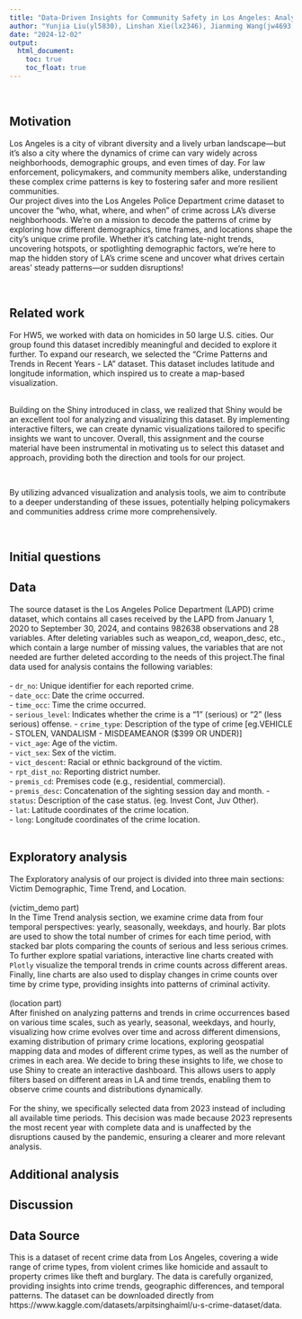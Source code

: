 ```yaml
---
title: "Data-Driven Insights for Community Safety in Los Angeles: Analyzing Crime Patterns and Trends in Recent Years"
author: "Yunjia Liu(yl5830), Linshan Xie(lx2346), Jianming Wang(jw4693), Yuwei Xia(yx2953), Tingyu Qian(tq2171)"
date: "2024-12-02"
output: 
  html_document:
    toc: true
    toc_float: true
---
```


\

## Motivation
Los Angeles is a city of vibrant diversity and a lively urban landscape—but it’s also a city where the dynamics of crime can vary widely across neighborhoods, demographic groups, and even times of day. For law enforcement, policymakers, and community members alike, understanding these complex crime patterns is key to fostering safer and more resilient communities.\
Our project dives into the Los Angeles Police Department crime dataset to uncover the "who, what, where, and when" of crime across LA's diverse neighborhoods. We're on a mission to decode the patterns of crime by exploring how different demographics, time frames, and locations shape the city's unique crime profile. Whether it's catching late-night trends, uncovering hotspots, or spotlighting demographic factors, we’re here to map the hidden story of LA’s crime scene and uncover what drives certain areas' steady patterns—or sudden disruptions!\

\

## Related work
For HW5, we worked with data on homicides in 50 large U.S. cities. Our group found this dataset incredibly meaningful and decided to explore it further. To expand our research, we selected the "Crime Patterns and Trends in Recent Years - LA" dataset. This dataset includes latitude and longitude information, which inspired us to create a map-based visualization.\

\
Building on the Shiny introduced in class, we realized that Shiny would be an excellent tool for analyzing and visualizing this dataset. By implementing interactive filters, we can create dynamic visualizations tailored to specific insights we want to uncover. Overall, this assignment and the course material have been instrumental in motivating us to select this dataset and approach, providing both the direction and tools for our project.\

\

By utilizing advanced visualization and analysis tools, we aim to contribute to a deeper understanding of these issues, potentially helping policymakers and communities address crime more comprehensively.\

\


## Initial questions



## Data
The source dataset is the Los Angeles Police Department (LAPD) crime dataset, which contains all cases received by the LAPD from January 1, 2020 to September 30, 2024, and contains 982638 observations and 28 variables. After deleting variables such as weapon_cd, weapon_desc, etc., which contain a large number of missing values, the variables that are not needed are further deleted according to the needs of this project.The final data used for analysis contains the following variables:\
\
-   `dr_no`: Unique identifier for each reported crime.\
-   `date_occ`: Date the crime occurred.\
-   `time_occ`: Time the crime occurred.\
-   `serious_level`: Indicates whether the crime is a "1" (serious) or "2" (less serious) offense.
-   `crime_type`: Description of the type of crime [eg.VEHICLE - STOLEN, VANDALISM - MISDEAMEANOR ($399 OR UNDER)]\
-   `vict_age`: Age of the victim.\
-   `vict_sex`: Sex of the victim.\
-   `vict_descent`: Racial or ethnic background of the victim.\
-   `rpt_dist_no`: Reporting district number.\
-   `premis_cd`: Premises code (e.g., residential, commercial).\
-   `premis_desc`: Concatenation of the sighting session day and month.
-   `status`: Description of the case status. (eg. Invest Cont, Juv Other).\
-   `lat`: Latitude coordinates of the crime location.\
-   `long`: Longitude coordinates of the crime location.\
\

## Exploratory analysis
The Exploratory analysis of our project is divided into three main sections: Victim Demographic, Time Trend, and Location.\
\
(victim_demo part)
\
In the Time Trend analysis section, we examine crime data from four temporal perspectives: yearly, seasonally, weekdays, and hourly. Bar plots are used to show the total number of crimes for each time period, with stacked bar plots comparing the counts of serious and less serious crimes. To further explore spatial variations, interactive line charts created with `Plotly` visualize the temporal trends in crime counts across different areas. Finally, line charts are also used to display changes in crime counts over time by crime type, providing insights into patterns of criminal activity.\
\
(location part)
\
After finished on analyzing patterns and trends in crime occurrences based on various time scales, such as yearly, seasonal, weekdays, and hourly, visualizing how crime evolves over time and across different dimensions, examing distribution of primary crime locations, exploring geospatial mapping data and modes of different crime types, as well as the number of crimes in each area. We decide to bring these insights to life, we chose to use Shiny to create an interactive dashboard. This allows users to apply filters based on different areas in LA and time trends, enabling them to observe crime counts and distributions dynamically.\
\
For the shiny, we specifically selected data from 2023 instead of including all available time periods. This decision was made because 2023 represents the most recent year with complete data and is unaffected by the disruptions caused by the pandemic, ensuring a clearer and more relevant analysis.
\


## Additional analysis



## Discussion



## Data Source
This is a dataset of recent crime data from Los Angeles, covering a wide range of crime types, from violent crimes like homicide and assault to property crimes like theft and burglary. The data is carefully organized, providing insights into crime trends, geographic differences, and temporal patterns. The dataset can be downloaded directly from https://www.kaggle.com/datasets/arpitsinghaiml/u-s-crime-dataset/data.








